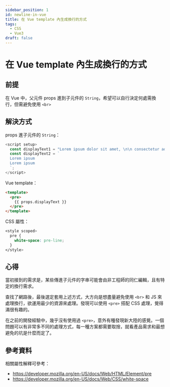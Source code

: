 ```yaml
---
sidebar_position: 1
id: newline-in-vue
title: 在 Vue template 內生成換行的方式
tags:
  - CSS
  - Vue3
draft: false
---
```


# 在 Vue template 內生成換行的方式

## 前提

在 Vue 中，父元件 props 進到子元件的 `String`，希望可以自行決定何處需換行，但需避免使用 `<br>`


## 解決方式

props 進子元件的 `String`：
```js
<script setup>
  const displayText1 = "Lorem ipsum dolor sit amet, \n\n consectetur adipiscing elit.";
  const displayText2 = `
  Lorem ipsum  
  Lorem ipsum
  `;
</script>
```

Vue template：
```html
<template>
  <pre>
    {{ props.displayText }}
  </pre>
</template>
```

CSS 屬性：
```css
<style scoped>
  pre {
    white-space: pre-line;
  }
</style>
```

## 心得

當初接到的需求是，某些傳進子元件的字串可能會由非工程師的同仁編輯，且有特定的換行需求。

查找了網路後，最後選定套用上述方式，大方向是想盡量避免使用 `<br>` 和 JS 來處理換行，欲運用最少的資源來處理。發現可以使用 `<pre>` 搭配 CSS 處理，覺得滿很有趣的。

在之前的開發經驗中，幾乎沒有使用過 `<pre>`，意外有種發現新大陸的感覺。一個問題可以有非常多不同的處理方式，每一種方案都需要取捨，就看產品需求和最想避免的坑是什麼而定了。



## 參考資料

相關屬性解釋可參考：

- https://developer.mozilla.org/en-US/docs/Web/HTML/Element/pre
- https://developer.mozilla.org/en-US/docs/Web/CSS/white-space

